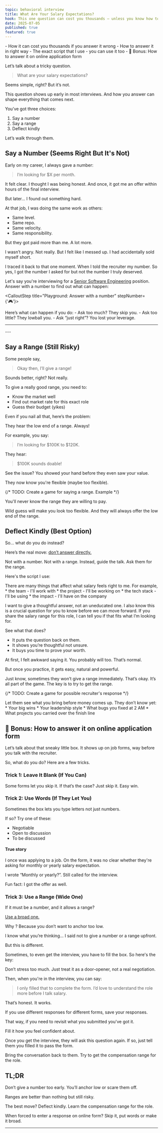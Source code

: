 ```yaml
---
topic: behavioral interview
title: What Are Your Salary Expectations?
hook: This one question can cost you thousands — unless you know how to answer it right.
date: 2025-07-05
published: true
featured: true
---
```





<CalloutWarning title="Here’s what you'll learn:" isIconVisible={false}> 
- How it can cost you thousands if you answer it wrong
- How to answer it in right way
- The exact script that I use - you can use it too
- 🎁 Bonus: How to answer it on online application form
</CalloutWarning>

Let’s talk about a tricky question.

> What are your salary expectations?

Seems simple, right? But it’s not.

This question shows up early in most interviews.
And how you answer can shape everything that comes next.

You’ve got three choices:
1. Say a number
2. Say a range
3. Deflect kindly

Let’s walk through them.

## Say a Number (Seems Right But It's Not)

Early on my career, I always gave a number:

> I’m looking for $X per month.

It felt clear. 
I thought I was being honest.
And once, it got me an offer within hours of the final interview.

But later… I found out something hard.

At that job, I was doing the same work as others:
- Same level. 
- Same repo. 
- Same velocity. 
- Same responsibility. 

But they got paid more than me. A lot more.

I wasn’t angry. Not really.
But I felt like I messed up.
I had accidentally sold myself short.

I traced it back to that one moment. 
When I told the recruiter my number.
So yes, I got the number I asked for but not the number I truly deserved.

Let's say you're interviewing for a <ins>Senior Software Engineering</ins> position.
Answer with a number to find out what can happen:

<CalloutStep title="Playground: Answer with a number" stepNumber={'🎮'}>
<Game1AnswerWithNumber client:load />
</CalloutStep>

<CalloutTip title="Lesson learned: Don’t give a number first."> 
Here’s what can happen if you do:
- Ask too much? They skip you.
- Ask too little? They lowball you.
- Ask “just right”? You lost your leverage.
</CalloutTip>

---
<BehavioralEbookTrial client:load />
---

## Say a Range (Still Risky)

Some people say,

> Okay then, I’ll give a range!

Sounds better, right?
Not really.

To give a really good range, you need to:
- Know the market well
- Find out market rate for this exact role
- Guess their budget (yikes)

Even if you nail all that, here’s the problem:

They hear the low end of a range. Always! 

For example, you say:

> I’m looking for $100K to $120K.

They hear:

> $100K sounds doable!

See the issue? You showed your hand before they even saw your value.

They now know you're flexible (maybe too flexible).

{/* TODO: Create a game for saying a range. Example <Game1AnswerWithNumber client:load />  */}

<CalloutTip title="Lesson learned: Don't give a range."> 
You'll never know the range they are willing to pay.

Wild guess will make you look too flexible. And they will always offer the low end of the range.
</CalloutTip>


## Deflect Kindly (Best Option)

So… what do you do instead?

Here’s the real move: <ins>don’t answer directly.</ins>

Not with a number. Not with a range. Instead, guide the talk. Ask them for the range.

Here's the script I use:

<CalloutSuccess title="Practice: Use this script to deflect kindly">
There are many things that affect what salary feels right to me. For example,
* the team - I'll work with
* the project - I'll be working on
* the tech stack - I'll be using
* the impact - I'll have on the company

I want to give a thoughtful answer, not an uneducated one.
I also know this is a crucial question for you to know before we can move forward.
If you share the salary range for this role,
I can tell you if that fits what I’m looking for.
</CalloutSuccess>


See what that does?
* It puts the question back on them.
* It shows you’re thoughtful not unsure.
* It buys you time to prove your worth.

<CalloutInfo title="Tip: Practice makes it more natural."> 
At first, I felt awkward saying it.
You probably will too.
That’s normal.

But once you practice, it gets easy, natural and powerful.
</CalloutInfo>

Just know, sometimes they won’t give a range immediately.
That’s okay. It’s all part of the game.
The key is to try to get the range.

{/* TODO: Create a game for possible recruiter's response */}

<CalloutTip title="Lesson learned: Don’t name your price before they know your value."> 
Let them see what you bring before money comes up. They don’t know yet:
* Your big wins
* Your leadership style
* What bugs you fixed at 2 AM
* What projects you carried over the finish line
</CalloutTip>

## 🎁 Bonus: How to answer it on online application form
Let’s talk about that sneaky little box.
It shows up on job forms, way before you talk with the recruiter.

So, what do you do? Here are a few tricks.

### Trick 1: Leave It Blank (If You Can)
Some forms let you skip it.
If that’s the case? 
Just skip it. Easy win.

### Trick 2: Use Words (If They Let You)
Sometimes the box lets you type letters not just numbers.

If so? Try one of these:
- Negotiable
- Open to discussion
- To be discussed

#### True story

I once was applying to a job. On the form, it was no clear whether they're asking for monthly or yearly salary expectation.

I wrote “Monthly or yearly?”. Still called for the interview.

Fun fact: I got the offer as well.

### Trick 3: Use a Range (Wide One)

If it must be a number, and it allows a range?

<ins>Use a broad one.</ins>

Why ?
Because you don’t want to anchor too low.

I know what you’re thinking… I said not to give a number or a range upfront.

But this is different.

Sometimes, to even get the interview, you have to fill the box. So here's the key:

Don’t stress too much.
Just treat it as a door-opener, not a real negotiation.

Then, when you're in the interview, you can say:

> I only filled that to complete the form. I’d love to understand the role more before I talk salary.

That’s honest. It works.

<CalloutInfo title="Tip: Save your responses."> 
If you use different responses for different forms, save your responses.

That way, if you need to revisit what you submitted you've got it.
</CalloutInfo>


<CalloutTip title="Lesson learned: Fill it just to get the interview."> 
Fill it how you feel confident about. 

Once you get the interview, they will ask this question again. If so, just tell them you filled it to pass the form. 

Bring the conversation back to them. 
Try to get the compensation range for the role.
</CalloutTip>


## TL;DR
Don’t give a number too early. You’ll anchor low or scare them off.

Ranges are better than nothing but still risky.

The best move? Deflect kindly. Learn the compensation range for the role.

When forced to enter a response on online form? Skip it, put words or make it broad.

---
<BehavioralEbookTrial client:load />

